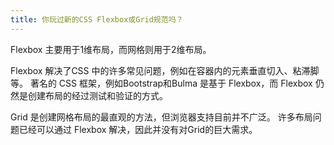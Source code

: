 ```yaml
---
title: 你玩过新的CSS Flexbox或Grid规范吗？
---
```


Flexbox 主要用于1维布局，而网格则用于2维布局。

Flexbox 解决了CSS 中的许多常见问题，例如在容器内的元素垂直切入、粘滞脚等。 著名的 CSS 框架，例如Bootstrap和Bulma 是基于 Flexbox，而 Flexbox 仍然是创建布局的经过测试和验证的方式。

Grid 是创建网格布局的最直观的方法，但浏览器支持目前并不广泛。 许多布局问题已经可以通过 Flexbox 解决，因此并没有对Grid的巨大需求。
